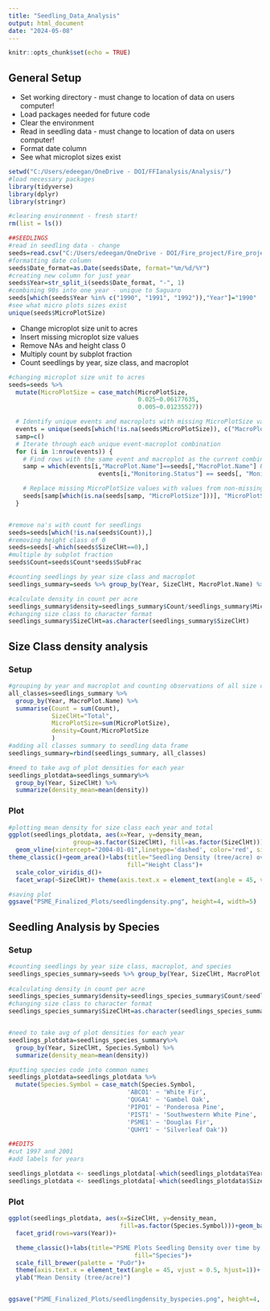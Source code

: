```yaml
---
title: "Seedling_Data_Analysis"
output: html_document
date: "2024-05-08"
---
```


```r
knitr::opts_chunk$set(echo = TRUE)
```

## General Setup

-   Set working directory - must change to location of data on users computer!
-   Load packages needed for future code
-   Clear the environment
-   Read in seedling data - must change to location of data on users computer!
-   Format date column
-   See what microplot sizes exist

```r
setwd("C:/Users/edeegan/OneDrive - DOI/FFIanalysis/Analysis/")
#load necessary packages
library(tidyverse)
library(dplyr)
library(stringr)

#clearing environment - fresh start!
rm(list = ls())

##SEEDLINGS
#read in seedling data - change 
seeds=read.csv("C:/Users/edeegan/OneDrive - DOI/Fire_project/Fire_project/SAGU_data/PSME/PSME_Trees - Seedlings (Height Class) (metric)_XPT.csv")
#formatting date column
seeds$Date_format=as.Date(seeds$Date, format="%m/%d/%Y")
#creating new column for just year
seeds$Year=str_split_i(seeds$Date_format, "-", 1)
#combining 90s into one year - unique to Saguaro
seeds[which(seeds$Year %in% c("1990", "1991", "1992")),"Year"]="1990"
#see what micro plots sizes exist
unique(seeds$MicroPlotSize)
```

-   Change microplot size unit to acres
-   Insert missing microplot size values
-   Remove NAs and height class 0
-   Multiply count by subplot fraction
-   Count seedlings by year, size class, and macroplot

```r
#changing microplot size unit to acres
seeds=seeds %>%
  mutate(MicroPlotSize = case_match(MicroPlotSize,
                                    0.025~0.06177635,
                                    0.005~0.01235527))

  # Identify unique events and macroplots with missing MicroPlotSize values
  events = unique(seeds[which(!is.na(seeds$MicroPlotSize)), c("MacroPlot.Name", "Monitoring.Status")])
  samp=c()
  # Iterate through each unique event-macroplot combination
  for (i in 1:nrow(events)) {
    # Find rows with the same event and macroplot as the current combination
    samp = which(events[i,"MacroPlot.Name"]==seeds[,"MacroPlot.Name"] &
                         events[i,"Monitoring.Status"] == seeds[, "Monitoring.Status"])

    # Replace missing MicroPlotSize values with values from non-missing rows within the same combination
    seeds[samp[which(is.na(seeds[samp, "MicroPlotSize"]))], "MicroPlotSize"] = seeds[which(!is.na(seeds[samp, "MicroPlotSize"])), "MicroPlotSize"]
  }


#remove na's with count for seedlings
seeds=seeds[which(!is.na(seeds$Count)),]
#removing height class of 0
seeds=seeds[-which(seeds$SizeClHt==0),]
#multiple by subplot fraction
seeds$Count=seeds$Count*seeds$SubFrac

#counting seedlings by year size class and macroplot
seedlings_summary=seeds %>% group_by(Year, SizeClHt, MacroPlot.Name) %>% summarize(Count=sum(Count),MicroPlotSize=sum(MicroPlotSize))

#calculate density in count per acre 
seedlings_summary$density=seedlings_summary$Count/seedlings_summary$MicroPlotSize
#changing size class to character format
seedlings_summary$SizeClHt=as.character(seedlings_summary$SizeClHt)

```

## Size Class density analysis

### Setup

```r

#grouping by year and macroplot and counting observations of all size classes, creating summary dataframe with density calculated
all_classes=seedlings_summary %>%
  group_by(Year, MacroPlot.Name) %>%
  summarise(Count = sum(Count),
            SizeClHt="Total",
            MicroPlotSize=sum(MicroPlotSize),
            density=Count/MicroPlotSize
            )
#adding all classes summary to seedling data frame
seedlings_summary=rbind(seedlings_summary, all_classes)

#need to take avg of plot densities for each year
seedlings_plotdata=seedlings_summary%>%
  group_by(Year, SizeClHt) %>%
  summarize(density_mean=mean(density))
```

### Plot

```r
#plotting mean density for size class each year and total
ggplot(seedlings_plotdata, aes(x=Year, y=density_mean,
                  group=as.factor(SizeClHt), fill=as.factor(SizeClHt)))+
  geom_vline(xintercept="2004-01-01",linetype='dashed', color='red', size=0.5)+
theme_classic()+geom_area()+labs(title="Seedling Density (tree/acre) over time",
                                 fill="Height Class")+
  scale_color_viridis_d()+
  facet_wrap(~SizeClHt)+ theme(axis.text.x = element_text(angle = 45, vjust = 0.5, hjust=1))

#saving plot
ggsave("PSME_Finalized_Plots/seedlingdensity.png", height=4, width=5)
```

## Seedling Analysis by Species

### Setup

```r

#counting seedlings by year size class, macroplot, and species
seedlings_species_summary=seeds %>% group_by(Year, SizeClHt, MacroPlot.Name, Species.Symbol) %>% summarize(Count=sum(Count),
                                                                                   MicroPlotSize=sum(MicroPlotSize))
#calculating density in count per acre
seedlings_species_summary$density=seedlings_species_summary$Count/seedlings_species_summary$MicroPlotSize
#changing size class to character format
seedlings_species_summary$SizeClHt=as.character(seedlings_species_summary$SizeClHt)


#need to take avg of plot densities for each year
seedlings_plotdata=seedlings_species_summary%>%
  group_by(Year, SizeClHt, Species.Symbol) %>%
  summarize(density_mean=mean(density))

#putting species code into common names
seedlings_plotdata=seedlings_plotdata %>%
  mutate(Species.Symbol = case_match(Species.Symbol,
                                 'ABCO1' ~ 'White Fir',
                                 'QUGA1' ~ 'Gambel Oak',
                                 'PIPO1' ~ 'Ponderosa Pine',
                                 'PIST1' ~ 'Southwestern White Pine',
                                 'PSME1' ~ 'Douglas Fir',
                                 'QUHY1' ~ 'Silverleaf Oak'))

##EDITS
#cut 1997 and 2001
#add labels for years

seedlings_plotdata <- seedlings_plotdata[-which(seedlings_plotdata$Year %in% c("1990", "1997")),]
seedlings_plotdata <- seedlings_plotdata[-which(seedlings_plotdata$SizeClHt %in% c("0.15", "0.3")),]
```

### Plot

```r

ggplot(seedlings_plotdata, aes(x=SizeClHt, y=density_mean,
                               fill=as.factor(Species.Symbol)))+geom_bar(position='stack', stat='identity')+
  facet_grid(rows=vars(Year))+

  theme_classic()+labs(title="PSME Plots Seedling Density over time by species and size class",
                                   fill="Species")+
  scale_fill_brewer(palette = "PuOr")+
  theme(axis.text.x = element_text(angle = 45, vjust = 0.5, hjust=1))+
  ylab("Mean Density (tree/acre)")


ggsave("PSME_Finalized_Plots/seedlingdensity_byspecies.png", height=4, width=8)
```

